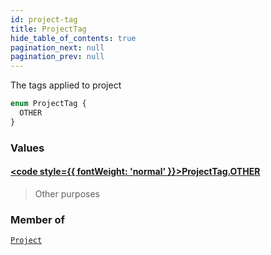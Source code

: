 ```yaml
---
id: project-tag
title: ProjectTag
hide_table_of_contents: true
pagination_next: null
pagination_prev: null
---
```








The tags applied to project

```graphql
enum ProjectTag {
  OTHER
}
```


### Values

#### [<code style={{ fontWeight: 'normal' }}>ProjectTag.<b>OTHER</b></code>](#) 
> Other purposes
> 



### Member of

[`Project`](/objects/project)  <Badge class="secondary" text="object"/>



